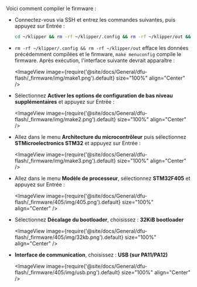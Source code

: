 Voici comment compiler le firmware :

* Connectez-vous via SSH et entrez les commandes suivantes, puis appuyez sur Entrée :

    ```bash
    cd ~/klipper && rm -rf ~/klipper/.config && rm -rf ~/klipper/out && make menuconfig
    ```

* `rm -rf ~/klipper/.config && rm -rf ~/klipper/out` efface les données précédemment compilées et le firmware, `make menuconfig` compile le firmware. Après exécution, l'interface suivante devrait apparaître :

    <ImageView image={require('@site/docs/General/dfu-flash/_firmware/img/make1.png').default} size="100%" align="Center" />

* Sélectionnez **Activer les options de configuration de bas niveau supplémentaires** et appuyez sur Entrée :

    <ImageView image={require('@site/docs/General/dfu-flash/_firmware/img/make2.png').default} size="100%" align="Center" />

* Allez dans le menu **Architecture du microcontrôleur** puis sélectionnez **STMicroelectronics STM32** et appuyez sur Entrée :

    <ImageView image={require('@site/docs/General/dfu-flash/_firmware/img/make3.png').default} size="100%" align="Center" />

* Allez dans le menu **Modèle de processeur**, sélectionnez **STM32F405** et appuyez sur Entrée :

    <ImageView image={require('@site/docs/General/dfu-flash/_firmware/405/img/405.png').default} size="100%" align="Center" />

* Sélectionnez **Décalage du bootloader**, choisissez : **32KiB bootloader**

    <ImageView image={require('@site/docs/General/dfu-flash/_firmware/405/img/32kb.png').default} size="100%" align="Center" />

* **Interface de communication**, choisissez : **USB (sur PA11/PA12)**

   <ImageView image={require('@site/docs/General/dfu-flash/_firmware/405/img/usb.png').default} size="100%" align="Center" />